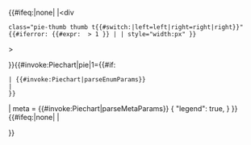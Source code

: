<templatestyles src="Pie chart/styles.css"/>
{{#ifeq:{{{thumb|<includeonly>right</includeonly><noinclude>none</noinclude>}}}|none|
|<div 
 class="pie-thumb thumb t{{#switch:{{{thumb|right}}}|left=left|right=right|right}}"
 {{#iferror: {{#expr: {{{thumb-size|}}} > 1 }} | | style="width:{{{thumb-size|}}}px" }}
><div class="thumbinner">
}}{{#invoke:Piechart|pie|1={{#if:{{{value1|}}}
 |<!-- enum-values mode -->{{#invoke:Piechart|parseEnumParams}}
 |<!-- JSON mode -->{{{1|<noinclude>[
 {"label": "villages: $v", "value": 45}, 
 {"label": "cities: $v"},
]</noinclude>}}}
 }}
| meta = <includeonly>{{#invoke:Piechart|parseMetaParams}}</includeonly>
<noinclude>
{
"legend": true,
} 
</noinclude>
}}{{#ifeq:{{{thumb|right}}}|none|
|</div></div>
}}<noinclude>
{{documentation}}
<!-- Add categories to the /doc subpage, interwikis to Wikidata.  -->
</noinclude>